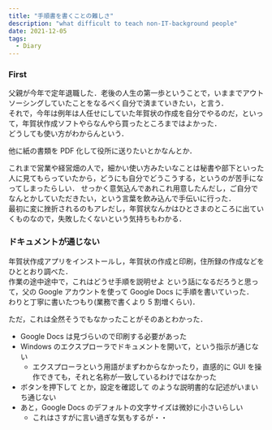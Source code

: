 ```yaml
---
title: "手順書を書くことの難しさ"
description: "what difficult to teach non-IT-background people"
date: 2021-12-05
tags:
  - Diary
---
```


### First

父親が今年で定年退職した．老後の人生の第一歩ということで，いままでアウトソーシングしていたことをなるべく自分で済まていきたい，と言う．  
それで，今年は例年は人任せにしていた年賀状の作成を自分でやるのだ，といって，年賀状作成ソフトやらなんやら買ったところまではよかった．  
どうしても使い方がわからんという．

他に紙の書類を PDF 化して役所に送りたいとかなんとか．

これまで営業や経営畑の人で，細かい使い方みたいなことは秘書や部下といった人に見てもらっていたから，どうにも自分でどうこうする，というのが苦手になってしまったらしい．
せっかく意気込んであれこれ用意したんだし，ご自分でなんとかしていただきたい，という言葉を飲み込んで手伝いに行った．  
最初に変に挫折されるのもアレだし，年賀状なんかはひとさまのところに出ていくものなので，失敗したくないという気持ちもわかる．

### ドキュメントが通じない

年賀状作成アプリをインストールし，年賀状の作成と印刷，住所録の作成などをひととおり調べた．  
作業の途中途中で，これはどうせ手順を説明せよ という話になるだろうと思って，父の Google アカウントを使って Google Docs に手順を書いていった．  
わりと丁寧に書いたつもり(業務で書くより 5 割増くらい)．

ただ，これは全然そうでもなかったことがそのあとわかった．  

* Google Docs は見づらいので印刷する必要があった
* Windows のエクスプローラでドキュメントを開いて，という指示が通じない
  * エクスプローラという用語がまずわからなかったり，直感的に GUI を操作できても，それと名称が一致しているわけではなかった
* ボタンを押下して とか，設定を確認して のような説明書的な記述がいまいち通じない
* あと，Google Docs のデフォルトの文字サイズは微妙に小さいらしい
  * これはさすがに言い過ぎな気もするが・・



